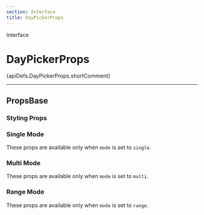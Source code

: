 ```yaml
---
section: Interface
title: DayPickerProps
---
```


<SectionTitle>Interface</SectionTitle>

# DayPickerProps


<Description>{apiDefs.DayPickerProps.shortComment}</Description>

---

<RenderJsx jsx={apiDefs.DayPickerProps.typeDefJsx} />

## PropsBase

### Styling Props

<PropsList member="PropsBase" topic="styling" />

### Single Mode

These props are available only when `mode` is set to `single`.

<PropsList member="PropsSingle" />

### Multi Mode

These props are available only when `mode` is set to `multi`.

<PropsList member="PropsMulti" />

### Range Mode

These props are available only when `mode` is set to `range`.

<PropsList member="PropsRange" />
